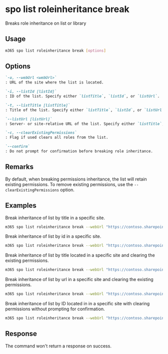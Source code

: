 
# spo list roleinheritance break

Breaks role inheritance on list or library

## Usage

```sh
m365 spo list roleinheritance break [options]
```

## Options

```md defintion-list
`-u, --webUrl <webUrl>`
: URL of the site where the list is located.

`-i, --listId [listId]`
: ID of the list. Specify either `listTitle`, `listId`, or `listUrl`.

`-t, --listTitle [listTitle]`
: Title of the list. Specify either `listTitle`, `listId`, or `listUrl`.

`--listUrl [listUrl]`
: Server- or site-relative URL of the list. Specify either `listTitle`, `listId`, or `listUrl`.

`-c, --clearExistingPermissions`
: Flag if used clears all roles from the list.

`--confirm`
: Do not prompt for confirmation before breaking role inheritance.
```

<Global />

## Remarks

By default, when breaking permissions inheritance, the list will retain existing permissions. To remove existing permissions, use the `--clearExistingPermissions` option.

## Examples

Break inheritance of list by title in a specific site.

```sh
m365 spo list roleinheritance break --webUrl "https://contoso.sharepoint.com/sites/project-x" --listTitle "someList"
```

Break inheritance of list by id in a specific site.

```sh
m365 spo list roleinheritance break --webUrl "https://contoso.sharepoint.com/sites/project-x" --listId "202b8199-b9de-43fd-9737-7f213f51c991"
```

Break inheritance of list by title located in a specific site and clearing the existing permissions.

```sh
m365 spo list roleinheritance break --webUrl "https://contoso.sharepoint.com/sites/project-x" --listTitle "someList" --clearExistingPermissions
```

Break inheritance of list by url in a specific site and clearing the existing permissions.

```sh
m365 spo list roleinheritance break --webUrl "https://contoso.sharepoint.com/sites/project-x" --listUrl '/sites/project-x/lists/events' --clearExistingPermissions
```

Break inheritance of list by ID located in in a specific site with clearing permissions without prompting for confirmation.

```sh
m365 spo list roleinheritance break --webUrl "https://contoso.sharepoint.com/sites/project-x" --listId "202b8199-b9de-43fd-9737-7f213f51c991" --clearExistingPermissions --confirm
```

## Response

The command won't return a response on success.

